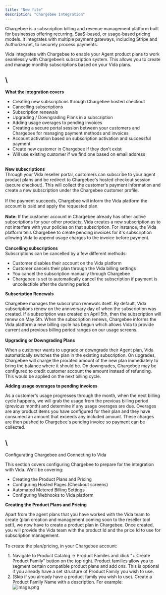```yaml
---
title: "New file"
description: "Chargebee Integration"
---
```


Chargebee is a subscription billing and revenue management platform built for businesses offering recurring, SaaS-based, or usage-based pricing models. It integrates with multiple payment gateways, including Stripe and Authorize.net, to securely process payments.

Vida integrates with Chargebee to enable your Agent product plans to work seamlessly with Chargebee’s subscription system. This allows you to create and manage monthly subscriptions based on your Vida plans.

## \
**What the integration covers**

- Creating new subscriptions through Chargebee hosted checkout
- Cancelling subscriptions
- Subscription renewals
- Upgrading / Downgrading Plans in a subscription
- Adding usage overages to pending invoices
- Creating a secure portal session between your customers and Chargebee for managing payment methods and invoices
- Account activation based on subscription activation and successful payment
- Create new customer in Chargebee if they don't exist
- Will use existing customer if we find one based on email address

\
**New subscriptions**\
Through your Vida reseller portal, customers can subscribe to your agent product plans and be redirect to Chargebee's hosted checkout session (secure checkout). This will collect the customer's payment information and create a new subscription under the Chargebee customer profile.  \
\
If the payment succeeds, Chargebee will inform the Vida platform the account is paid and apply the requested plan. \
\
**Note:** If the customer account in Chargebee already has other active subscriptions for your other products, Vida creates a new subscription as to not interfere with your policies on that subscription. For instance, the Vida platform tells Chargebee to create pending invoices for it's subscription allowing Vida to append usage charges to the invoice before payment. \
\
**Cancelling subscriptions**\
Subscriptions can be cancelled by a few different methods:

- Customer disables their  account on the Vida platform
- Customer cancels their plan through the Vida billing settings
- You cancel the subscription manually through Chargebee
- Chargebee is set to automatically cancel the subscription if payment is uncollectible after the dunning period. 

**Subscription Renewals**

Chargebee manages the subscripton renewals itself. By default, Vida subscriptions renew on the anniversary day of when the subscription was created. If a subscription was created on April 5th, then the subscription will renew on May 5th. When the subscription renews, Chargebee informs the Vida platform a new billing cycle has begun which allows Vida to provide current and previous billing period ranges on our usage screens.\
\
**Upgrading or Downgrading Plans**

When a customer wants to upgrade or downgrade their Agent plan, Vida automatically switches the plan in the existing subscription. On upgrades, Chargebee will charge the prorated amount of the new plan immediately to bring the balance where it should be. On downgrades, Chargebee may be configured to credit customer account the amount instead of refunding. This would be applied on the next billing cycle. 

**Adding usage overages to pending invoices**

As a customer's usage progresses through the month, when the next billing cycle happens, we will grab the usage from the previous billing period (previous month) and determine if any usage overages are due. Overages are any product items you have configured for their plan and they have consumed an amount that exceeds any included amount. These charges are then pushed to Chargebee's pending invoice so payment can be collected. 

## \
Configurating Chargebee and Connecting to Vida

This section covers configuring Chargebee to prepare for the integration with Vida. We'll be covering:

- Creating the Product Plans and Pricing
- Configuring Hosted Pages (Checkout screens)
- Automated Metered Billing Settings
- Configuring Webhooks to Vida platform

**Creating the Product Plans and Pricing**

Apart from the agent plans that you have worked with the Vida team to create (plan creation and management coming soon to the reseller tool set\!), we now have to create a product plan in Chargebee.  Once created, you will provide the Vida team with the product Id and the price Id to use for subscription management. \
\
To create the plan/pricing, in your Chargebee account:

1. Navigate to Product Catalog -\> Product Familes and click "\+ Create Product Family" button on the top right.  Product families allow you to segment certain compatible product plans and add ons.  This is optional if you already have a set structure of Product Family you wish to use. 
2. (Skip if you already have a product family you wish to use). Create a Product Family Name with a description. For example:\
   ![image.png](/image.png)
